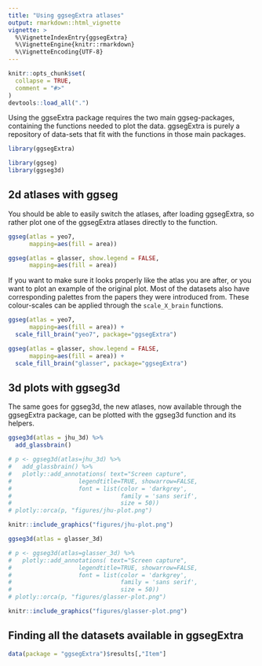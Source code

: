 ```yaml
---
title: "Using ggsegExtra atlases"
output: rmarkdown::html_vignette
vignette: >
  %\VignetteIndexEntry{ggsegExtra}
  %\VignetteEngine{knitr::rmarkdown}
  %\VignetteEncoding{UTF-8}
---
```


```r
knitr::opts_chunk$set(
  collapse = TRUE,
  comment = "#>"
)
devtools::load_all(".")
```

Using the ggseExtra package requires the two main ggseg-packages, containing the functions needed to plot the data. 
ggsegExtra is purely a repository of data-sets that fit with the functions in those main packages.

```r
library(ggsegExtra)
```

```r
library(ggseg)
library(ggseg3d)
```

## 2d atlases with ggseg

You should be able to easily switch the atlases, after loading ggsegExtra, so rather plot one of the ggsegExtra atlases directly to the function.

```r
ggseg(atlas = yeo7, 
      mapping=aes(fill = area))

ggseg(atlas = glasser, show.legend = FALSE,
      mapping=aes(fill = area))
```

If you want to make sure it looks properly like the atlas you are after, or you want to plot an example of the original plot. 
Most of the datasets also have corresponding palettes from the papers they were introduced from.
These colour-scales can be applied through the `scale_X_brain` functions.



```r
ggseg(atlas = yeo7, 
      mapping=aes(fill = area)) +
  scale_fill_brain("yeo7", package="ggsegExtra")

ggseg(atlas = glasser, show.legend = FALSE,
      mapping=aes(fill = area)) +
  scale_fill_brain("glasser", package="ggsegExtra")
```

## 3d plots with ggseg3d

The same goes for ggseg3d, the new atlases, now available through the ggsegExtra package, can be plotted with the ggseg3d function and its helpers. 

```r
ggseg3d(atlas = jhu_3d) %>% 
  add_glassbrain()
```
```r
# p <- ggseg3d(atlas=jhu_3d) %>% 
#   add_glassbrain() %>% 
#   plotly::add_annotations( text="Screen capture",
#                   legendtitle=TRUE, showarrow=FALSE,
#                   font = list(color = 'darkgrey',
#                               family = 'sans serif',
#                               size = 50)) 
# plotly::orca(p, "figures/jhu-plot.png")
```
```r
knitr::include_graphics("figures/jhu-plot.png")
```


```r
ggseg3d(atlas = glasser_3d)
```
```r
# p <- ggseg3d(atlas=glasser_3d) %>% 
#   plotly::add_annotations( text="Screen capture",
#                   legendtitle=TRUE, showarrow=FALSE,
#                   font = list(color = 'darkgrey',
#                               family = 'sans serif',
#                               size = 50)) 
# plotly::orca(p, "figures/glasser-plot.png")
```
```r
knitr::include_graphics("figures/glasser-plot.png")
```


## Finding all the datasets available in ggsegExtra
```r
data(package = "ggsegExtra")$results[,"Item"]
```

